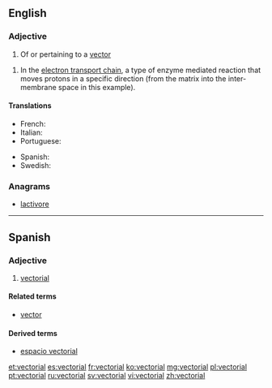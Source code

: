 ==English==

===Adjective===
{{en-adj}}

# {{mathematics}} Of or pertaining to a [[vector]]

# {{biochemistry}} In the [[electron transport chain]], a type of enzyme mediated reaction that moves protons in a specific direction (from the matrix into the inter-membrane space in this example). 

====Translations====
{{trans-top|of or pertaining to a vector}}
* French: {{t+|fr|vectoriel}}
* Italian: {{t-|it|vettoriale}}
* Portuguese: {{t+|pt|vectorial}}
{{trans-mid}}
* Spanish: {{t+|es|vectorial}}
* Swedish: {{t-|sv|vektoriell}}
{{trans-bottom}}

===Anagrams===
* [[lactivore#English|lactivore]]

----

==Spanish==

===Adjective===
{{es-adj|pl=vectoriales}}

# {{mathematics|lang=es}} [[#English|vectorial]]

====Related terms====
* [[vector]]

====Derived terms====
* [[espacio vectorial]]

[[et:vectorial]]
[[es:vectorial]]
[[fr:vectorial]]
[[ko:vectorial]]
[[mg:vectorial]]
[[pl:vectorial]]
[[pt:vectorial]]
[[ru:vectorial]]
[[sv:vectorial]]
[[vi:vectorial]]
[[zh:vectorial]]